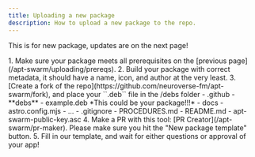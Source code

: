 ```yaml
---
title: Uploading a new package
description: How to upload a new package to the repo.
---
```



This is for new package, updates are on the next page!

<Steps>
    1. Make sure your package meets all prerequisites on the [previous page](/apt-swarm/uploading/prereqs).
    2. Build your package with correct metadata, it should have a name, icon, and author at the very least.
    3. [Create a fork of the repo](https://github.com/neuroverse-fm/apt-swarm/fork), and place your ``.deb`` file in the /debs folder
        <FileTree>
        - .github
        - **debs**
            - example.deb *This could be your package!!!*
        - docs
            - astro.config.mjs
            - ...
        - .gitignore
        - PROCEDURES.md
        - README.md
        - apt-swarm-public-key.asc
        </FileTree>
    4. Make a PR with this tool: [PR Creator](/apt-swarm/pr-maker). Please make sure you hit the "New package template" button.
    5. Fill in our template, and wait for either questions or approval of your app!
</Steps>